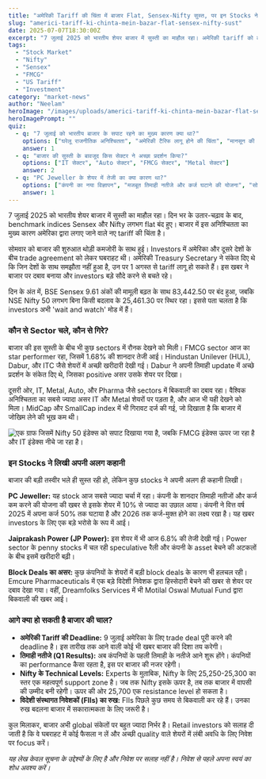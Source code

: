 ```yaml
---
title: "अमेरिकी Tariff की चिंता में बाजार Flat, Sensex-Nifty सुस्त, पर इन Stocks ने खींचा ध्यान"
slug: "americi-tariff-ki-chinta-mein-bazar-flat-sensex-nifty-sust"
date: 2025-07-07T18:30:00Z
excerpt: "7 जुलाई 2025 को भारतीय शेयर बाजार में सुस्ती का माहौल रहा। अमेरिकी tariff को लेकर बढ़ती चिंता के बीच investors ने सतर्क रुख अपनाया, जिसके चलते Sensex और Nifty लगभग flat बंद हुए। लेकिन इस शांत बाजार में भी कुछ stocks ने जबरदस्त हलचल दिखाई।"
tags:
  - "Stock Market"
  - "Nifty"
  - "Sensex"
  - "FMCG"
  - "US Tariff"
  - "Investment"
category: "market-news"
author: "Neelam"
heroImage: "/images/uploads/americi-tariff-ki-chinta-mein-bazar-flat-sensex-nifty-sust/hero-image.jpg"
heroImagePrompt: ""
quiz:
  - q: "7 जुलाई को भारतीय बाजार के सपाट रहने का मुख्य कारण क्या था?"
    options: ["घरेलू राजनीतिक अनिश्चितता", "अमेरिकी टैरिफ लागू होने की चिंता", "मानसून की कमजोर प्रगति", "कच्चे तेल की कीमतों में उछाल"]
    answer: 1
  - q: "बाजार की सुस्ती के बावजूद किस सेक्टर ने अच्छा प्रदर्शन किया?"
    options: ["IT सेक्टर", "Auto सेक्टर", "FMCG सेक्टर", "Metal सेक्टर"]
    answer: 2
  - q: "PC Jeweller के शेयर में तेजी का क्या कारण था?"
    options: ["कंपनी का नया विज्ञापन", "मजबूत तिमाही नतीजे और कर्ज घटाने की योजना", "सोने की कीमतों में गिरावट", "नए स्टोर का उद्घाटन"]
    answer: 1
---
```


7 जुलाई 2025 को भारतीय शेयर बाजार में सुस्ती का माहौल रहा। दिन भर के उतार-चढ़ाव के बाद, benchmark indices Sensex और Nifty लगभग flat बंद हुए। बाजार में इस अनिश्चितता का मुख्य कारण अमेरिका द्वारा लगाए जाने वाले नए tariff की चिंता है।

सोमवार को बाजार की शुरुआत थोड़ी कमजोरी के साथ हुई। Investors में अमेरिका और दूसरे देशों के बीच trade agreement को लेकर घबराहट थी। अमेरिकी Treasury Secretary ने संकेत दिए थे कि जिन देशों के साथ समझौता नहीं हुआ है, उन पर 1 अगस्त से tariff लागू हो सकते हैं। इस खबर ने बाजार पर दबाव बनाया और investors बड़े सौदे करने से बचते रहे।

दिन के अंत में, BSE Sensex 9.61 अंकों की मामूली बढ़त के साथ 83,442.50 पर बंद हुआ, जबकि NSE Nifty 50 लगभग बिना किसी बदलाव के 25,461.30 पर स्थिर रहा। इससे पता चलता है कि investors अभी 'wait and watch' मोड में हैं।

### कौन से Sector चले, कौन से गिरे?

बाजार की इस सुस्ती के बीच भी कुछ sectors में रौनक देखने को मिली। FMCG sector आज का star performer रहा, जिसमें 1.68% की शानदार तेजी आई। Hindustan Unilever (HUL), Dabur, और ITC जैसे शेयरों में अच्छी खरीदारी देखी गई। Dabur ने अपनी तिमाही update में अच्छे प्रदर्शन के संकेत दिए थे, जिसका positive असर उसके शेयर पर दिखा।

दूसरी ओर, IT, Metal, Auto, और Pharma जैसे sectors में बिकवाली का दबाव रहा। वैश्विक अनिश्चितता का सबसे ज्यादा असर IT और Metal शेयरों पर पड़ता है, और आज भी यही देखने को मिला। MidCap और SmallCap index में भी गिरावट दर्ज की गई, जो दिखाता है कि बाजार में जोखिम लेने की भूख कम थी।

![एक ग्राफ जिसमें Nifty 50 इंडेक्स को सपाट दिखाया गया है, जबकि FMCG इंडेक्स ऊपर जा रहा है और IT इंडेक्स नीचे जा रहा है।](/images/uploads/americi-tariff-ki-chinta-mein-bazar-flat-sensex-nifty-sust/sector-performance.png)

### इन Stocks ने लिखी अपनी अलग कहानी

बाजार की बड़ी तस्वीर भले ही सुस्त रही हो, लेकिन कुछ stocks ने अपनी अलग ही कहानी लिखी।

**PC Jeweller:** यह stock आज सबसे ज्यादा चर्चा में रहा। कंपनी के शानदार तिमाही नतीजों और कर्ज कम करने की योजना की खबर से इसके शेयर में 10% से ज्यादा का उछाल आया। कंपनी ने वित्त वर्ष 2025 में अपना कर्ज 50% तक घटाया है और 2026 तक कर्ज-मुक्त होने का लक्ष्य रखा है। यह खबर investors के लिए एक बड़े भरोसे के रूप में आई।

**Jaiprakash Power (JP Power):** इस शेयर में भी आज 6.8% की तेजी देखी गई। Power sector के penny stocks में चल रही speculative रैली और कंपनी के asset बेचने की अटकलों के बीच इसमें खरीदारी बढ़ी।

**Block Deals का असर:** कुछ कंपनियों के शेयरों में बड़ी block deals के कारण भी हलचल रही। Emcure Pharmaceuticals में एक बड़े विदेशी निवेशक द्वारा हिस्सेदारी बेचने की खबर से शेयर पर दबाव देखा गया। वहीं, Dreamfolks Services में भी Motilal Oswal Mutual Fund द्वारा बिकवाली की खबर आई।

### आगे क्या हो सकती है बाजार की चाल?

*   **अमेरिकी Tariff की Deadline:** 9 जुलाई अमेरिका के लिए trade deal पूरी करने की deadline है। इस तारीख तक आने वाली कोई भी खबर बाजार की दिशा तय करेगी।
*   **तिमाही नतीजे (Q1 Results):** अब कंपनियों के पहली तिमाही के नतीजे आने शुरू होंगे। कंपनियों का performance कैसा रहता है, इस पर बाजार की नजर रहेगी।
*   **Nifty के Technical Levels:** Experts के मुताबिक, Nifty के लिए 25,250-25,300 का स्तर एक महत्वपूर्ण support zone है। जब तक Nifty इसके ऊपर है, तब तक बाजार में वापसी की उम्मीद बनी रहेगी। ऊपर की ओर 25,700 एक resistance level हो सकता है।
*   **विदेशी संस्थागत निवेशकों (FIIs) का रुख:** FIIs पिछले कुछ समय से बिकवाली कर रहे हैं। उनका रुख बदलना बाजार में सकारात्मकता के लिए जरूरी है।

कुल मिलाकर, बाजार अभी global संकेतों पर बहुत ज्यादा निर्भर है। Retail investors को सलाह दी जाती है कि वे घबराहट में कोई फैसला न लें और अच्छी quality वाले शेयरों में लंबी अवधि के लिए निवेश पर focus करें।

*यह लेख केवल सूचना के उद्देश्यों के लिए है और निवेश पर सलाह नहीं है। निवेश से पहले अपना स्वयं का शोध अवश्य करें।*
